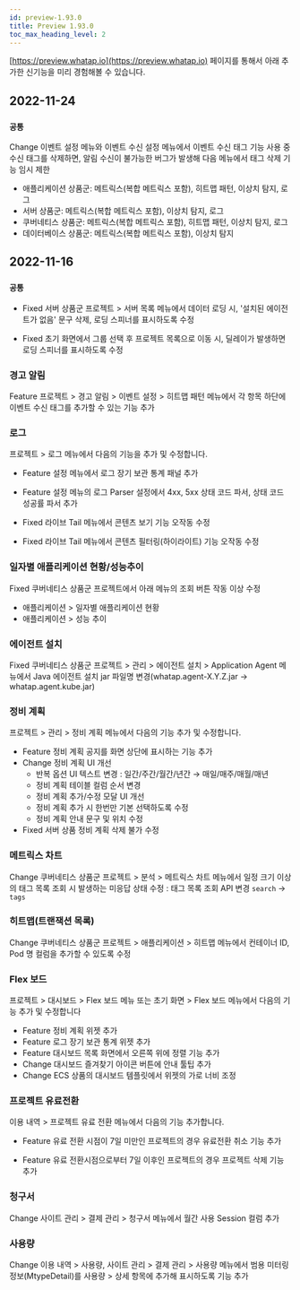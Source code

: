 ```yaml
---
id: preview-1.93.0
title: Preview 1.93.0
toc_max_heading_level: 2
---
```



[https://preview.whatap.io](https://preview.whatap.io) 페이지를 통해서 아래 추가한 신기능을 미리 경험해볼 수 있습니다. 

## 2022-11-24

### `공통`

<Status>Change</Status> <UI>이벤트 설정</UI> 메뉴와 <UI>이벤트 수신 설정</UI> 메뉴에서 <UI>이벤트 수신 태그</UI> 기능 사용 중 수신 태그를 삭제하면, 알림 수신이 불가능한 버그가 발생해 다음 메뉴에서 태그 삭제 기능 임시 제한

* 애플리케이션 상품군: 메트릭스(복합 메트릭스 포함), 히트맵 패턴, 이상치 탐지, 로그
* 서버 상품군: 메트릭스(복합 메트릭스 포함), 이상치 탐지, 로그
* 쿠버네티스 상품군: 메트릭스(복합 메트릭스 포함), 히트맵 패턴, 이상치 탐지, 로그
* 데이터베이스 상품군: 메트릭스(복합 메트릭스 포함), 이상치 탐지

## 2022-11-16

### `공통`

* <Status>Fixed</Status> 서버 상품군 프로젝트 > <UI>서버 목록</UI> 메뉴에서 데이터 로딩 시, '설치된 에이전트가 없음' 문구 삭제, 로딩 스피너를 표시하도록 수정

* <Status>Fixed</Status> 초기 화면에서 그룹 선택 후 프로젝트 목록으로 이동 시, 딜레이가 발생하면 로딩 스피너를 표시하도록 수정

<!-- ## 브라우저 - RUM

// * <Status>New</Status> RUM(Real User Monitoring) 서비스 베타 오픈 -->

### 경고 알림

<Status>Feature</Status> 프로젝트 > <UI>경고 알림</UI> > <UI>이벤트 설정</UI> > <UI>히트맵 패턴</UI> 메뉴에서 각 항목 하단에 <UI>이벤트 수신 태그</UI>를 추가할 수 있는 기능 추가    

### 로그

프로젝트 > <UI>로그</UI> 메뉴에서 다음의 기능을 추가 및 수정합니다.

* <Status>Feature</Status> <UI>설정</UI> 메뉴에서 <UI>로그 장기 보관 통계</UI> 패널 추가

* <Status>Feature</Status> <UI>설정</UI> 메뉴의 <UI>로그 Parser 설정</UI>에서 <UI>4xx, 5xx 상태 코드 파서</UI>, <UI>상태 코드 성공률 파서</UI> 추가

* <Status>Fixed</Status> <UI>라이브 Tail</UI> 메뉴에서 콘텐츠 보기 기능 오작동 수정
    
* <Status>Fixed</Status> <UI>라이브 Tail</UI> 메뉴에서 콘텐츠 필터링(하이라이트) 기능 오작동 수정    

### 일자별 애플리케이션 현황/성능추이

<Status>Fixed</Status> 쿠버네티스 상품군 프로젝트에서 아래 메뉴의 조회 버튼 작동 이상 수정

* <UI>애플리케이션</UI> > <UI>일자별 애플리케이션 현황</UI>
* <UI>애플리케이션</UI> > <UI>성능 추이</UI>

### 에이전트 설치

<Status>Fixed</Status> 쿠버네티스 상품군 프로젝트 > <UI>관리</UI> > <UI>에이전트 설치</UI> > <UI>Application Agent</UI> 메뉴에서 Java 에이전트 설치 jar 파일명 변경(whatap.agent-X.Y.Z.jar → whatap.agent.kube.jar)

### 정비 계획

프로젝트 > <UI>관리</UI> > <UI>정비 계획</UI> 메뉴에서 다음의 기능 추가 및 수정합니다.

* <Status>Feature</Status> 정비 계획 공지를 화면 상단에 표시하는 기능 추가    
* <Status>Change</Status> 정비 계획 UI 개선
  * 반복 옵션 UI 텍스트 변경 : <UI>일간</UI>/<UI>주간</UI>/<UI>월간</UI>/<UI>년간</UI> → <UI>매일</UI>/<UI>매주</UI>/<UI>매월</UI>/<UI>매년</UI>
  * 정비 계획 테이블 컬럼 순서 변경
  * 정비 계획 추가/수정 모달 UI 개선
  * 정비 계획 추가 시 <UI>한번만</UI> 기본 선택하도록 수정
  * 정비 계획 안내 문구 및 위치 수정
* <Status>Fixed</Status> 서버 상품 정비 계획 삭제 불가 수정

### 메트릭스 차트

<Status>Change</Status> 쿠버네티스 상품군 프로젝트 > <UI>분석</UI> > <UI>메트릭스 차트</UI> 메뉴에서 일정 크기 이상의 태그 목록 조회 시 발생하는 미응답 상태 수정 : 태그 목록 조회 API 변경 `search` → `tags`

### 히트맵(트랜잭션 목록)

<Status>Change</Status> 쿠버네티스 상품군 프로젝트 > <UI>애플리케이션</UI> > <UI>히트맵</UI> 메뉴에서 <UI>컨테이너 ID</UI>, <UI>Pod 명</UI> 컬럼을 추가할 수 있도록 수정

### Flex 보드

프로젝트 > <UI>대시보드</UI> > <UI>Flex 보드</UI> 메뉴 또는 초기 화면 > <UI>Flex 보드</UI> 메뉴에서 다음의 기능 추가 및 수정합니다

* <Status>Feature</Status> <UI>정비 계획</UI> 위젯 추가
* <Status>Feature</Status> <UI>로그 장기 보관 통계</UI> 위젯 추가
* <Status>Feature</Status> 대시보드 목록 화면에서 오른쪽 위에 <UI>정렬</UI> 기능 추가
* <Status>Change</Status> 대시보드 즐겨찾기 아이콘 버튼에 안내 툴팁 추가
* <Status>Change</Status> ECS 상품의 대시보드 템플릿에서 위젯의 가로 너비 조정

### 프로젝트 유료전환

<UI>이용 내역</UI> > <UI>프로젝트 유료 전환</UI> 메뉴에서 다음의 기능 추가합니다.

* <Status>Feature</Status> 유료 전환 시점이 7일 미만인 프로젝트의 경우 <UI>유료전환 취소</UI> 기능 추가
    
* <Status>Feature</Status> 유료 전환시점으로부터 7일 이후인 프로젝트의 경우 <UI>프로젝트 삭제</UI> 기능 추가

### 청구서

<Status>Change</Status> <UI>사이트 관리</UI> > <UI>결제 관리</UI> > <UI>청구서</UI> 메뉴에서 <UI>월간 사용 Session</UI> 컬럼 추가

### 사용량

<Status>Change</Status> <UI>이용 내역</UI> > 사용량, <UI>사이트 관리</UI> > <UI>결제 관리</UI> > <UI>사용량</UI> 메뉴에서 범용 미터링 정보(MtypeDetail)를 <UI>사용량</UI> > <UI>상세</UI> 항목에 추가해 표시하도록 기능 추가
